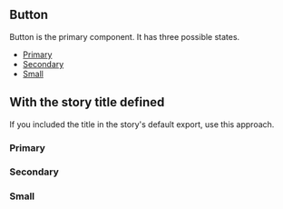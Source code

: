 
## Button

Button is the primary component. It has three possible states.

- [Primary](#primary)
- [Secondary](#secondary)
- [Small](#small)

## With the story title defined

If you included the title in the story's default export, use this approach.

### Primary

<Story id="components-button--primary" />

### Secondary

<Story id="components-button--secondary" />

### Small

<Story id="components-button--small" />
